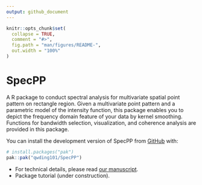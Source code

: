```yaml
---
output: github_document
---
```


<!-- README.md is generated from README.Rmd. Please edit that file -->

```r
knitr::opts_chunk$set(
  collapse = TRUE,
  comment = "#>",
  fig.path = "man/figures/README-",
  out.width = "100%"
)
```

# SpecPP

<!-- badges: start -->
<!-- badges: end -->

A R package to conduct spectral analysis for multivariate spatial point pattern on rectangle region. Given a multivariate point pattern and a parametric model of the intensity function, this package enables you to depict the frequency domain feature of your data by kernel smoothing. Functions for bandwidth selection, visualization, and coherence analysis are provided in this package.

You can install the development version of SpecPP from [GitHub](https://github.com/) with:

``` r
# install.packages("pak")
pak::pak("qwding101/SpecPP")
```

-   For technical details, please read [our manuscript](https://arxiv.org/abs/2502.09948).
-   Package tutorial (under construction).
<!-- You'll still need to render `README.Rmd` regularly, to keep `README.md` up-to-date. `devtools::build_readme()` is handy for this. In that case, don't forget to commit and push the resulting figure files, so they display on GitHub and CRAN. -->
